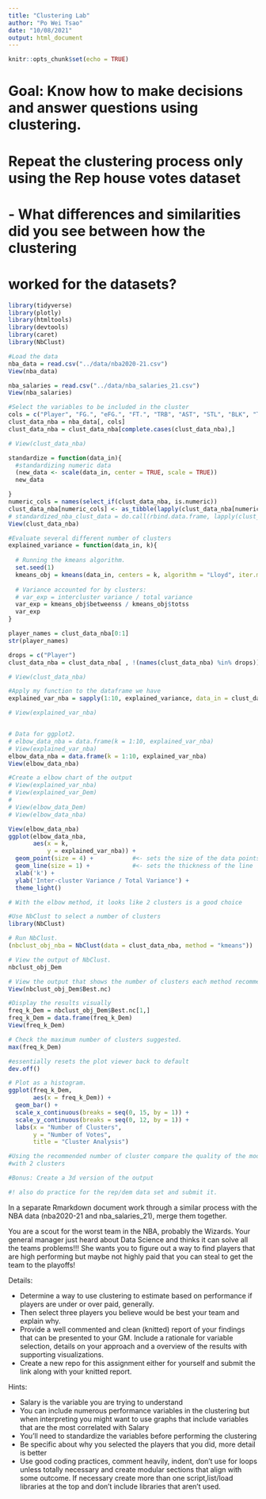 ```yaml
---
title: "Clustering Lab"
author: "Po Wei Tsao"
date: "10/08/2021"
output: html_document
---
```


```r
knitr::opts_chunk$set(echo = TRUE)
```

# Goal: Know how to make decisions and answer questions using clustering. 

# Repeat the clustering process only using the Rep house votes dataset
# - What differences and similarities did you see between how the clustering 
# worked for the datasets?

```r
library(tidyverse)
library(plotly)
library(htmltools)
library(devtools)
library(caret)
library(NbClust)
```

```r
#Load the data
nba_data = read.csv("../data/nba2020-21.csv")
View(nba_data)

nba_salaries = read.csv("../data/nba_salaries_21.csv")
View(nba_salaries)
```

```r
#Select the variables to be included in the cluster 
cols = c("Player", "FG.", "eFG.", "FT.", "TRB", "AST", "STL", "BLK", "TOV", "PTS")
clust_data_nba = nba_data[, cols]
clust_data_nba = clust_data_nba[complete.cases(clust_data_nba),]

# View(clust_data_nba)

standardize = function(data_in){
  #standardizing numeric data
  (new_data <- scale(data_in, center = TRUE, scale = TRUE))
  new_data

}
numeric_cols = names(select_if(clust_data_nba, is.numeric))
clust_data_nba[numeric_cols] <- as_tibble(lapply(clust_data_nba[numeric_cols], standardize))
# standardized_nba_clust_data = do.call(rbind.data.frame, lapply(clust_data_nba, standardize))
View(clust_data_nba)

```


```r
#Evaluate several different number of clusters
explained_variance = function(data_in, k){
  
  # Running the kmeans algorithm.
  set.seed(1)
  kmeans_obj = kmeans(data_in, centers = k, algorithm = "Lloyd", iter.max = 30)
  
  # Variance accounted for by clusters:
  # var_exp = intercluster variance / total variance
  var_exp = kmeans_obj$betweenss / kmeans_obj$totss
  var_exp  
}

player_names = clust_data_nba[0:1]
str(player_names)

drops = c("Player")
clust_data_nba = clust_data_nba[ , !(names(clust_data_nba) %in% drops)]

# View(clust_data_nba)

#Apply my function to the dataframe we have
explained_var_nba = sapply(1:10, explained_variance, data_in = clust_data_nba)

# View(explained_var_nba)


# Data for ggplot2.
# elbow_data_nba = data.frame(k = 1:10, explained_var_nba)
# View(explained_var_nba)
elbow_data_nba = data.frame(k = 1:10, explained_var_nba)
View(elbow_data_nba)
```

```r
#Create a elbow chart of the output 
# View(explained_var_nba)
# View(explained_var_Dem)
# 
# View(elbow_data_Dem)
# View(elbow_data_nba)

View(elbow_data_nba)
ggplot(elbow_data_nba, 
       aes(x = k,  
           y = explained_var_nba)) + 
  geom_point(size = 4) +           #<- sets the size of the data points
  geom_line(size = 1) +            #<- sets the thickness of the line
  xlab('k') + 
  ylab('Inter-cluster Variance / Total Variance') + 
  theme_light()

# With the elbow method, it looks like 2 clusters is a good choice
```

```r
#Use NbClust to select a number of clusters
library(NbClust)

# Run NbClust.
(nbclust_obj_nba = NbClust(data = clust_data_nba, method = "kmeans"))

# View the output of NbClust.
nbclust_obj_Dem

# View the output that shows the number of clusters each method recommends.
View(nbclust_obj_Dem$Best.nc)
```

```r
#Display the results visually
freq_k_Dem = nbclust_obj_Dem$Best.nc[1,]
freq_k_Dem = data.frame(freq_k_Dem)
View(freq_k_Dem)

# Check the maximum number of clusters suggested.
max(freq_k_Dem)

#essentially resets the plot viewer back to default
dev.off()

# Plot as a histogram.
ggplot(freq_k_Dem,
       aes(x = freq_k_Dem)) +
  geom_bar() +
  scale_x_continuous(breaks = seq(0, 15, by = 1)) +
  scale_y_continuous(breaks = seq(0, 12, by = 1)) +
  labs(x = "Number of Clusters",
       y = "Number of Votes",
       title = "Cluster Analysis")
```

```r
#Using the recommended number of cluster compare the quality of the model 
#with 2 clusters 
```


```r
#Bonus: Create a 3d version of the output
```

```r
#! also do practice for the rep/dem data set and submit it.
```

In a separate Rmarkdown document work through a similar process 
with the NBA data (nba2020-21 and nba_salaries_21), merge them together. 

You are a scout for the worst team in the NBA, probably the Wizards. Your 
general manager just heard about Data Science and thinks it can solve all the
teams problems!!! She wants you to figure out a way to find players that are 
high performing but maybe not highly paid that you can steal to get the team 
to the playoffs! 

Details: 

- Determine a way to use clustering to estimate based on performance if 
players are under or over paid, generally. 
- Then select three players you believe would be best your team and explain why. 
- Provide a well commented and clean (knitted) report of your findings that can 
be presented to your GM. Include a rationale for variable selection, details 
on your approach and a overview of the results with supporting visualizations. 
- Create a new repo for this assignment either for yourself and 
submit the link along with your knitted report. 

Hints:

- Salary is the variable you are trying to understand 
- You can include numerous performance variables in the clustering but when 
interpreting you might want to use graphs that include variables that are the 
most correlated with Salary
- You'll need to standardize the variables before performing the clustering
- Be specific about why you selected the players that you did, more detail is 
better
- Use good coding practices, comment heavily, indent, don't use for loops unless
totally necessary and create modular sections that align with some outcome. If 
necessary create more than one script,list/load libraries at the top and don't 
include libraries that aren't used. 
  





